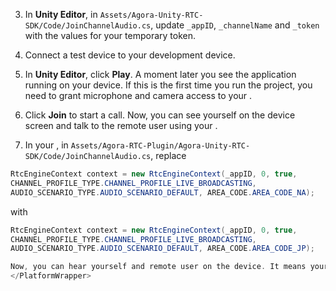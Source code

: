 <PlatformWrapper platform="unity">

3. In **Unity Editor**, in `Assets/Agora-Unity-RTC-SDK/Code/JoinChannelAudio.cs`, update `_appID`, `_channelName` and `_token` with the values for your temporary token.

4. Connect a test device to your development device.

5. In **Unity Editor**, click **Play**. A moment later you see the application running on your device.
If this is the first time you run the project, you need to grant microphone and camera access to your <Vpl k="CLIENT" />.

6. Click **Join** to start a call. Now, you can see yourself on the device screen and talk to the remote user using your <Vpl k="CLIENT" />.

7. In your <Vpl k="CLIENT" />, in `Assets/Agora-RTC-Plugin/Agora-Unity-RTC-SDK/Code/JoinChannelAudio.cs`,
replace
``` csharp
RtcEngineContext context = new RtcEngineContext(_appID, 0, true,
CHANNEL_PROFILE_TYPE.CHANNEL_PROFILE_LIVE_BROADCASTING,
AUDIO_SCENARIO_TYPE.AUDIO_SCENARIO_DEFAULT, AREA_CODE.AREA_CODE_NA);
```
with
``` csharp
RtcEngineContext context = new RtcEngineContext(_appID, 0, true,
CHANNEL_PROFILE_TYPE.CHANNEL_PROFILE_LIVE_BROADCASTING,
AUDIO_SCENARIO_TYPE.AUDIO_SCENARIO_DEFAULT, AREA_CODE.AREA_CODE_JP);

Now, you can hear yourself and remote user on the device. It means your <Vpl k="CLIENT" /> has made a connection with the specified region <Vg k="AGORA_BACKEND" />.
</PlatformWrapper>